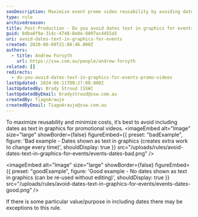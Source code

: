 ```yaml
---
seoDescription: Maximize event promo video reusability by avoiding dates as text in graphics and ensure cost-effective updates.
type: rule
archivedreason:
title: Post-Production - Do you avoid dates text in graphics for events' promo videos?
guid: 8dba8f9a-314c-4748-8e0e-8897ac4455a5
uri: avoid-dates-text-in-graphics-for-events
created: 2020-06-09T21:08:46.000Z
authors:
  - title: Andrew Forsyth
    url: https://ssw.com.au/people/andrew-forsyth
related: []
redirects:
  - do-you-avoid-dates-text-in-graphics-for-events-promo-videos
lastUpdated: 2024-06-11T00:27:00.000Z
lastUpdatedBy: Brady Stroud [SSW]
lastUpdatedByEmail: bradystroud@ssw.com.au
createdBy: TiagoAraujo
createdByEmail: TiagoAraujo@ssw.com.au
---
```


To maximize reusability and minimize costs, it’s best to avoid including dates as text in graphics for promotional videos.
<imageEmbed
  alt="Image"
  size="large"
  showBorder={false}
  figureEmbed={{
    preset: "badExample",
    figure: 'Bad example - Dates shown as text in graphics (creates extra work to change every time)',
    shouldDisplay: true
  }}
  src="/uploads/rules/avoid-dates-text-in-graphics-for-events/events-dates-bad.png"
/>

<imageEmbed
  alt="Image"
  size="large"
  showBorder={false}
  figureEmbed={{
    preset: "goodExample",
    figure: 'Good example - No dates shown as text in graphics (can be re-used without editing)',
    shouldDisplay: true
  }}
  src="/uploads/rules/avoid-dates-text-in-graphics-for-events/events-dates-good.png"
/>

If there is some particular value/purpose in including dates there may be exceptions to this rule.
